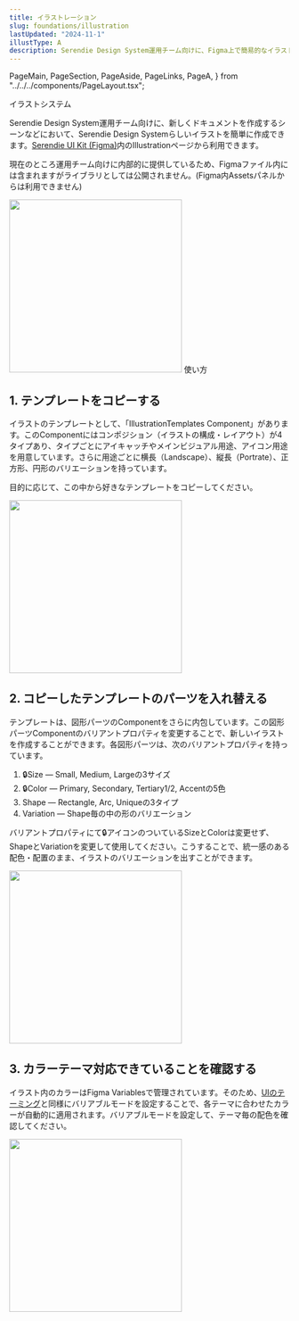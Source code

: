 ```yaml
---
title: イラストレーション
slug: foundations/illustration
lastUpdated: "2024-11-1"
illustType: A
description: Serendie Design System運用チーム向けに、Figma上で簡易的なイラストシステムを提供しています。ドキュメントのアイキャッチや、コンポーネント内のプレースホルダーとして使えるイラストを、バリアントプロパティを切り替えることで作成できます。
---
```


  PageMain,
  PageSection,
  PageAside,
  PageLinks,
  PageA,
} from "../../../components/PageLayout.tsx";

<PageSection>
  <PageHeadLine number={1}>イラストシステム</PageHeadLine>

Serendie Design System運用チーム向けに、新しくドキュメントを作成するシーンなどにおいて、Serendie Design Systemらしいイラストを簡単に作成できます。[Serendie UI Kit (Figma)](https://www.figma.com/@serendiedesign)内のIllustrationページから利用できます。

現在のところ運用チーム向けに内部的に提供しているため、Figmaファイル内には含まれますがライブラリとしては公開されません。(Figma内Assetsパネルからは利用できません)

  <img src="/assets/pages/illustration/capture1.png" width="310px" alt="" />
</PageSection>

<PageSection>
  <PageHeadLine number={2}>使い方</PageHeadLine>

## 1. テンプレートをコピーする

イラストのテンプレートとして、「IllustrationTemplates Component」があります。このComponentにはコンポジション（イラストの構成・レイアウト）が4タイプあり、タイプごとにアイキャッチやメインビジュアル用途、アイコン用途を用意しています。さらに用途ごとに横長（Landscape）、縦長（Portrate）、正方形、円形のバリエーションを持っています。

目的に応じて、この中から好きなテンプレートをコピーしてください。

<img src="/assets/pages/illustration/capture2.png" width="310px" alt="" />

## 2. コピーしたテンプレートのパーツを入れ替える

テンプレートは、図形パーツのComponentをさらに内包しています。この図形パーツComponentのバリアントプロパティを変更することで、新しいイラストを作成することができます。各図形パーツは、次のバリアントプロパティを持っています。

1. 🔒️Size ― Small, Medium, Largeの3サイズ
2. 🔒️Color ― Primary, Secondary, Tertiary1/2, Accentの5色
3. Shape ― Rectangle, Arc, Uniqueの3タイプ
4. Variation ― Shape毎の中の形のバリエーション

バリアントプロパティにて🔒️アイコンのついているSizeとColorは変更せず、ShapeとVariationを変更して使用してください。こうすることで、統一感のある配色・配置のまま、イラストのバリエーションを出すことができます。

<img src="/assets/pages/illustration/capture3.png" width="310px" alt="" />

## 3. カラーテーマ対応できていることを確認する

イラスト内のカラーはFigma Variablesで管理されています。そのため、[UIのテーミング](/foundations/theming#section-3)と同様にバリアブルモードを設定することで、各テーマに合わせたカラーが自動的に適用されます。バリアブルモードを設定して、テーマ毎の配色を確認してください。

<img src="/assets/pages/illustration/capture4.png" width="310px" alt="" />

</PageSection>
